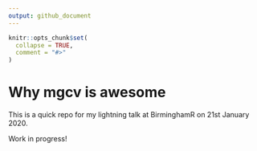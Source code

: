 ```yaml
---
output: github_document
---
```


<!-- README.md is generated from README.Rmd. Please edit that file -->

```r
knitr::opts_chunk$set(
  collapse = TRUE,
  comment = "#>"
)
```

# Why mgcv is awesome

<!-- badges: start -->
<!-- badges: end -->

This is a quick repo for my lightning talk at BirminghamR on 21st January 2020.

Work in progress!
